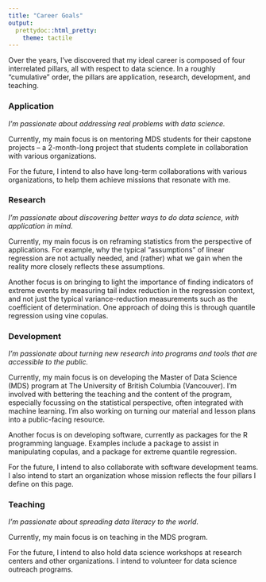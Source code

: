 ```yaml
---
title: "Career Goals"
output:
  prettydoc::html_pretty:
    theme: tactile
---
```


Over the years, I've discovered that my ideal career is composed of four interrelated pillars, all with respect to data science. In a roughly "cumulative" order, the pillars are application, research, development, and teaching.

### Application

_I'm passionate about addressing real problems with data science._

Currently, my main focus is on mentoring MDS students for their capstone projects -- a 2-month-long project that students complete in collaboration with various organizations. 

For the future, I intend to also have long-term collaborations with various organizations, to help them achieve missions that resonate with me.

### Research

_I'm passionate about discovering better ways to do data science, with application in mind._

Currently, my main focus is on reframing statistics from the perspective of applications. For example, why the typical "assumptions" of linear regression are not actually needed, and (rather) what we gain when the reality more closely reflects these assumptions.

Another focus is on bringing to light the importance of finding indicators of extreme events by measuring tail index reduction in the regression context, and not just the typical variance-reduction measurements such as the coefficient of determination. One approach of doing this is through quantile regression using vine copulas.   

### Development

_I'm passionate about turning new research into programs and tools that are accessible to the public._

Currently, my main focus is on developing the Master of Data Science (MDS) program at The University of British Columbia (Vancouver). I'm involved with bettering the teaching and the content of the program, especially focussing on the statistical perspective, often integrated with machine learning. I'm also working on turning our material and lesson plans into a public-facing resource.

Another focus is on developing software, currently as packages for the R programming language. Examples include a package to assist in manipulating copulas, and a package for extreme quantile regression.

For the future, I intend to also collaborate with software development teams. I also intend to start an organization whose mission reflects the four pillars I define on this page. 

### Teaching

_I'm passionate about spreading data literacy to the world._

Currently, my main focus is on teaching in the MDS program.

For the future, I intend to also hold data science workshops at research centers and other organizations. I intend to volunteer for data science outreach programs.